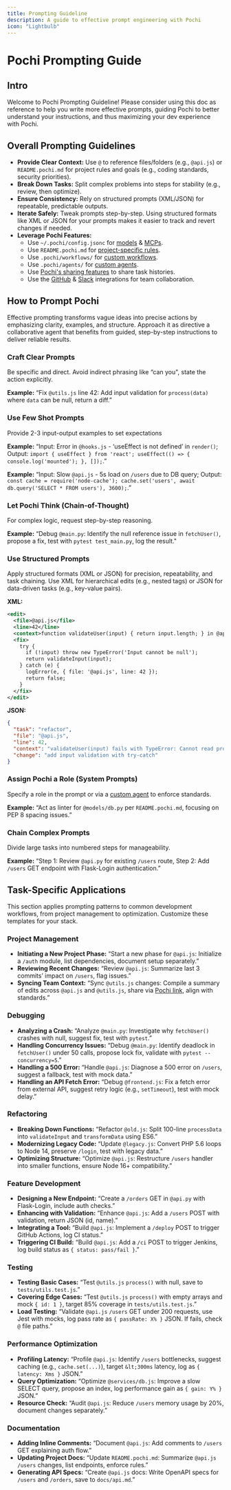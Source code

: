 ```yaml
---
title: Prompting Guideline
description: A guide to effective prompt engineering with Pochi
icon: "Lightbulb"
---
```


# Pochi Prompting Guide

## Intro

Welcome to Pochi Prompting Guideline! Please consider using this doc as reference to help you write more effective prompts, guiding Pochi to better understand your instructions, and thus maximizing your dev experience with Pochi.

## Overall Prompting Guidelines

- **Provide Clear Context:** Use `@` to reference files/folders (e.g., `@api.js`) or `README.pochi.md` for project rules and goals (e.g., coding standards, security priorities).
- **Break Down Tasks:** Split complex problems into steps for stability (e.g., review, then optimize).
- **Ensure Consistency:** Rely on structured prompts (XML/JSON) for repeatable, predictable outputs.
- **Iterate Safely:** Tweak prompts step-by-step. Using structured formats like XML or JSON for your prompts makes it easier to track and revert changes if needed.
- **Leverage Pochi Features:**
  - Use `~/.pochi/config.jsonc` for [models](/models) & [MCPs](/mcp).
  - Use `README.pochi.md` for [project-specific rules](/rules).
  - Use `.pochi/workflows/` for [custom workflows](/workflows).
  - Use `.pochi/agents/` for [custom agents](/custom-agent).
  - Use [Pochi's sharing features](/share) to share task histories.
  - Use the [GitHub](/github) & [Slack](/slack) integrations for team collaboration.

## How to Prompt Pochi

Effective prompting transforms vague ideas into precise actions by emphasizing clarity, examples, and structure. Approach it as directive a collaborative agent that benefits from guided, step-by-step instructions to deliver reliable results.

### Craft Clear Prompts

Be specific and direct. Avoid indirect phrasing like “can you", state the action explicitly.

**Example:** “Fix `@utils.js` line 42: Add input validation for `process(data)` where `data` can be null, return a diff.”

### Use Few Shot Prompts

Provide 2-3 input-output examples to set expectations

**Example:**
“Input: Error in `@hooks.js` - ‘useEffect is not defined’ in `render()`;
Output: `import { useEffect } from 'react'; useEffect(() => { console.log('mounted'); }, []);`.”

**Example:**
 “Input: Slow `@api.js` - 5s load on `/users` due to DB query;
Output: `const cache = require('node-cache'); cache.set('users', await db.query('SELECT * FROM users'), 3600);`.”

### Let Pochi Think (Chain-of-Thought)

For complex logic, request step-by-step reasoning.

**Example:**
“Debug `@main.py`: Identify the null reference issue in `fetchUser()`, propose a fix, test with `pytest test_main.py`, log the result."

### Use Structured Prompts

Apply structured formats (XML or JSON) for precision, repeatability, and task chaining. Use XML for hierarchical edits (e.g., nested tags) or JSON for data-driven tasks (e.g., key-value pairs).

**XML:**
```xml
<edit>
  <file>@api.js</file>
  <line>42</line>
  <context>function validateUser(input) { return input.length; } in @api.js fails with TypeError: Cannot read property 'length' of null</context>
  <fix>
    try {
      if (!input) throw new TypeError('Input cannot be null');
      return validateInput(input);
    } catch (e) {
      logError(e, { file: '@api.js', line: 42 });
      return false;
    }
  </fix>
</edit>
```

**JSON:**
```json
{
  "task": "refactor",
  "file": "@api.js",
  "line": 42,
  "context": "validateUser(input) fails with TypeError: Cannot read property 'length' of null",
  "change": "add input validation with try-catch"
}
```

### Assign Pochi a Role (System Prompts)

Specify a role in the prompt or via a [custom agent](/custom-agent) to enforce standards.

**Example:**
“Act as linter for `@models/db.py` per `README.pochi.md`, focusing on PEP 8 spacing issues.”

### Chain Complex Prompts

Divide large tasks into numbered steps for manageability.

**Example:** 
“Step 1: Review `@api.py` for existing `/users` route, Step 2: Add `/users` GET endpoint with Flask-Login authentication.”

## Task-Specific Applications

This section applies prompting patterns to common development workflows, from project management to optimization. Customize these templates for your stack.

### Project Management

- **Initiating a New Project Phase:** “Start a new phase for `@api.js`: Initialize a `/auth` module, list dependencies, document setup separately.”
- **Reviewing Recent Changes:** “Review `@api.js`: Summarize last 3 commits’ impact on `/users`, flag issues.”
- **Syncing Team Context:** “Sync `@utils.js` changes: Compile a summary of edits across `@api.js` and `@utils.js`, share via [Pochi link](/share), align with standards.”

### Debugging

- **Analyzing a Crash:** “Analyze `@main.py`: Investigate why `fetchUser()` crashes with null, suggest fix, test with `pytest`.”
- **Handling Concurrency Issues:** “Debug `@main.py`: Identify deadlock in `fetchUser()` under 50 calls, propose lock fix, validate with `pytest --concurrency=5`.”
- **Handling a 500 Error:** “Handle `@api.js`: Diagnose a 500 error on `/users`, suggest a fallback, test with mock data.”
- **Handling an API Fetch Error:** “Debug `@frontend.js`: Fix a fetch error from external API, suggest retry logic (e.g., `setTimeout`), test with mock delay.”

### Refactoring

- **Breaking Down Functions:** “Refactor `@old.js`: Split 100-line `processData` into `validateInput` and `transformData` using ES6.”
- **Modernizing Legacy Code:** “Update `@legacy.js`: Convert PHP 5.6 loops to Node 14, preserve `/login`, test with legacy data.”
- **Optimizing Structure:** “Optimize `@api.js`: Restructure `/users` handler into smaller functions, ensure Node 16+ compatibility.”

### Feature Development

- **Designing a New Endpoint:** “Create a `/orders` GET in `@api.py` with Flask-Login, include auth checks.”
- **Enhancing with Validation:** “Enhance `@api.js`: Add a `/users` POST with validation, return JSON (id, name).”
- **Integrating a Tool:** “Build `@api.js`: Implement a `/deploy` POST to trigger GitHub Actions, log CI status.”
- **Triggering CI Build:** “Build `@api.js`: Add a `/ci` POST to trigger Jenkins, log build status as `{ status: pass/fail }`.”

### Testing

- **Testing Basic Cases:** “Test `@utils.js` `process()` with null, save to `tests/utils.test.js`.”
- **Covering Edge Cases:** “Test `@utils.js` `process()` with empty arrays and mock `{ id: 1 }`, target 85% coverage in `tests/utils.test.js`.”
- **Load Testing:** “Validate `@api.js` `/users` GET under 200 requests, use Jest with mocks, log pass rate as `{ passRate: X% }` JSON. If fails, check `@` file paths.”

### Performance Optimization

- **Profiling Latency:** “Profile `@api.js`: Identify `/users` bottlenecks, suggest caching (e.g., `cache.set(...)`), target `&lt;300ms` latency, log as `{ latency: Xms }` JSON.”
- **Query Optimization:** “Optimize `@services/db.js`: Improve a slow SELECT query, propose an index, log performance gain as `{ gain: Y% }` JSON.”
- **Resource Check:** “Audit `@api.js`: Reduce `/users` memory usage by 20%, document changes separately.”

### Documentation

- **Adding Inline Comments:** “Document `@api.js`: Add comments to `/users` GET explaining auth flow.”
- **Updating Project Docs:** “Update `README.pochi.md`: Summarize `@api.js` `/users` changes, list endpoints, enforce rules.”
- **Generating API Specs:** “Create `@api.js` docs: Write OpenAPI specs for `/users` and `/orders`, save to `docs/api.md`.”
